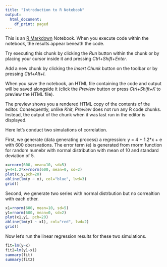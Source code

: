 ```yaml
---
title: "Introduction to R Notebook"
output:
  html_document:
    df_print: paged
---
```


This is an [R Markdown](http://rmarkdown.rstudio.com) Notebook. When you execute code within the notebook, the results appear beneath the code. 

Try executing this chunk by clicking the *Run* button within the chunk or by placing your cursor inside it and pressing *Ctrl+Shift+Enter*. 

Add a new chunk by clicking the *Insert Chunk* button on the toolbar or by pressing *Ctrl+Alt+I*.

When you save the notebook, an HTML file containing the code and output will be saved alongside it (click the *Preview* button or press *Ctrl+Shift+K* to preview the HTML file).

The preview shows you a rendered HTML copy of the contents of the editor. Consequently, unlike *Knit*, *Preview* does not run any R code chunks. Instead, the output of the chunk when it was last run in the editor is displayed.

Here let's conduct two simulations of correlation.

First, we generate (data generating process) a regression: y = 4 + 1.2*x + e with 600 obersvations. The error term (e) is generated from rnorm function for random numebr with normal distribution with mean of 10 and standard deviation of 5.

```r
x=rnorm(600, mean=10, sd=5)
y=4+1.2*x+rnorm(600, mean=0, sd=2)
plot(x,y,pch=20)
abline(lm(y ~ x), col="blue", lwd=3)
grid()
```

Second, we generate two series with normal distrbution but no correaltion with each other.

```r
x1=rnorm(600, mean=10, sd=5)
y1=rnorm(600, mean=0, sd=2)
plot(x1,y1, pch=20)
abline(lm(y1 ~ x1), col="red", lwd=2)
grid()
```

Now let's run the linear regression results for these two simulations.

```r
fit=lm(y~x)
fit2=lm(y1~x1)
summary(fit)
summary(fit2)
```


